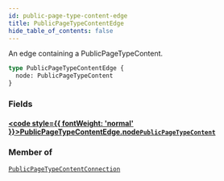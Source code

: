 ```yaml
---
id: public-page-type-content-edge
title: PublicPageTypeContentEdge
hide_table_of_contents: false
---
```








An edge containing a PublicPageTypeContent.

```graphql
type PublicPageTypeContentEdge {
  node: PublicPageTypeContent
}
```


### Fields

#### [<code style={{ fontWeight: 'normal' }}>PublicPageTypeContentEdge.<b>node</b></code>](#)<Bullet />[`PublicPageTypeContent`](/demand/api/graphql-storefront/reference/objects/public-page-type-content) <Badge class="secondary" text="object"/>
> 
> 



### Member of

[`PublicPageTypeContentConnection`](/demand/api/graphql-storefront/reference/objects/public-page-type-content-connection)  <Badge class="secondary" text="object"/>



